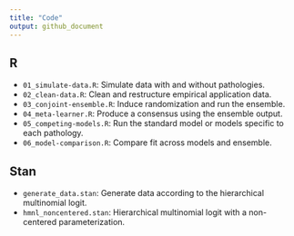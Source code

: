 ```yaml
---
title: "Code"
output: github_document
---
```


## R

- `01_simulate-data.R`: Simulate data with and without pathologies.
- `02_clean-data.R`: Clean and restructure empirical application data.
- `03_conjoint-ensemble.R`: Induce randomization and run the ensemble.
- `04_meta-learner.R`: Produce a consensus using the ensemble output.
- `05_competing-models.R`: Run the standard model or models specific to each pathology.
- `06_model-comparison.R`: Compare fit across models and ensemble.

## Stan

- `generate_data.stan`: Generate data according to the hierarchical multinomial logit.
- `hmnl_noncentered.stan`: Hierarchical multinomial logit with a non-centered parameterization.
